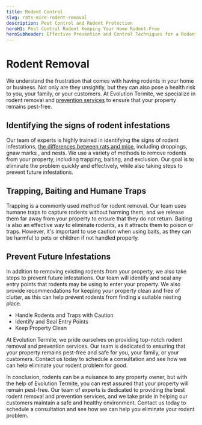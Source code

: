 ```yaml
---
title: Rodent Control
slug: rats-mice-rodent-removal
description: Pest Control and Rodent Protection
heroH1: Pest Control Rodent Keeping Your Home Rodent-Free
heroSubheader: Effective Prevention and Control Techniques for a Rodent-Free Environment
---
```


# Rodent Removal

We understand the frustration that comes with having rodents in your home or business. Not only are they unsightly, but they can also pose a health risk to you, your family, or your customers. At Evolution Termite, we specialize in rodent removal and <span class="text-gray-400">[prevention services](../prevention)</span> to ensure that your property remains pest-free.

## Identifying the signs of rodent infestations

Our team of experts is highly trained in identifying the signs of rodent infestations, [the differences between rats and mice](../important-differences-between-rats-mice), including droppings, gnaw marks , and nests. We use a variety of methods to remove rodents from your property, including trapping, baiting, and exclusion. Our goal is to eliminate the problem quickly and effectively, while also taking steps to prevent future infestations.

## Trapping, Baiting and Humane Traps

Trapping is a commonly used method for rodent removal. Our team uses humane traps to capture rodents without harming them, and we release them far away from your property to ensure that they do not return. Baiting is also an effective way to eliminate rodents, as it attracts them to poison or traps. However, it's important to use caution when using baits, as they can be harmful to pets or children if not handled properly.

## Prevent Future Infestations

In addition to removing existing rodents from your property, we also take steps to prevent future infestations. Our team will identify and seal any entry points that rodents may be using to enter your property. We also provide recommendations for keeping your property clean and free of clutter, as this can help prevent rodents from finding a suitable nesting place.

- Handle Rodents and Traps with Caution
- Identify and Seal Entry Points
- Keep Property Clean

At Evolution Termite, we pride ourselves on providing top-notch rodent removal and prevention services. Our team is dedicated to ensuring that your property remains pest-free and safe for you, your family, or your customers. Contact us today to schedule a consultation and see how we can help eliminate your rodent problem for good.

In conclusion, rodents can be a nuisance to any property owner, but with the help of Evolution Termite, you can rest assured that your property will remain pest-free. Our team of experts is dedicated to providing the best rodent removal and prevention services, and we take pride in helping our customers maintain a safe and healthy environment. Contact us today to schedule a consultation and see how we can help you eliminate your rodent problem.

<Faq/>
